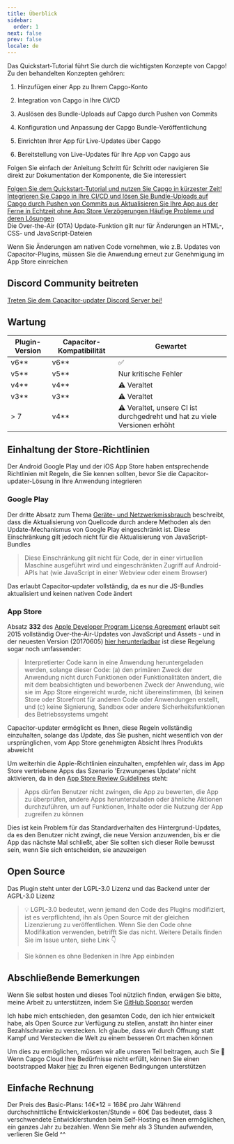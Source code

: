 ```yaml
---
title: Überblick
sidebar:
  order: 1
next: false
prev: false
locale: de
---
```



Das Quickstart-Tutorial führt Sie durch die wichtigsten Konzepte von Capgo! Zu den behandelten Konzepten gehören:

<Steps>

1. Hinzufügen einer App zu Ihrem Capgo-Konto

2. Integration von Capgo in Ihre CI/CD

3. Auslösen des Bundle-Uploads auf Capgo durch Pushen von Commits

4. Konfiguration und Anpassung der Capgo Bundle-Veröffentlichung

5. Einrichten Ihrer App für Live-Updates über Capgo

6. Bereitstellung von Live-Updates für Ihre App von Capgo aus

</Steps>

Folgen Sie einfach der Anleitung Schritt für Schritt oder navigieren Sie direkt zur Dokumentation der Komponente, die Sie interessiert

<CardGrid stagger>
  <a href="/docs/getting-started/add-an-app/" ><Card title="Tutorial starten" icon="rocket" >
    Folgen Sie dem Quickstart-Tutorial und nutzen Sie Capgo in kürzester Zeit!
  </Card></a>
  <a href="/docs/getting-started/deploy/"><Card title="Einfach zu integrieren" icon="pencil">
    Integrieren Sie Capgo in Ihre CI/CD und lösen Sie Bundle-Uploads auf Capgo durch Pushen von Commits aus
  </Card></a>
  <a href="/docs/getting-started/live-updates"><Card title="Live Update Dokumentation" icon="setting">
    Aktualisieren Sie Ihre App aus der Ferne in Echtzeit ohne App Store Verzögerungen
  </Card></a>
  <a href="/docs/getting-started/trouble-shooting"><Card title="Fehlerbehebung" icon="open-book">
    Häufige Probleme und deren Lösungen
  </Card></a>
</CardGrid>

<Aside type="tip">
Die Over-the-Air (OTA) Update-Funktion gilt nur für Änderungen an HTML-, CSS- und JavaScript-Dateien

Wenn Sie Änderungen am nativen Code vornehmen, wie z.B. Updates von Capacitor-Plugins, müssen Sie die Anwendung erneut zur Genehmigung im App Store einreichen
</Aside>

## Discord Community beitreten

[Treten Sie dem Capacitor-updater Discord Server bei!](https://discordcom/invite/VnYRvBfgA6)

## Wartung

| Plugin-Version | Capacitor-Kompatibilität | Gewartet         |
| -------------- | ------------------------ | ----------------- |
| v6\*\*       | v6\*\*                 | ✅                 |
| v5\*\*       | v5\*\*                 | Nur kritische Fehler |
| v4\*\*       | v4\*\*                 | ⚠️ Veraltet |
| v3\*\*       | v3\*\*                 | ⚠️ Veraltet     |
| > 7            | v4\*\*                 | ⚠️ Veraltet, unsere CI ist durchgedreht und hat zu viele Versionen erhöht     |

## Einhaltung der Store-Richtlinien

Der Android Google Play und der iOS App Store haben entsprechende Richtlinien mit Regeln, die Sie kennen sollten, bevor Sie die Capacitor-updater-Lösung in Ihre Anwendung integrieren

### Google Play

Der dritte Absatz zum Thema [Geräte- und Netzwerkmissbrauch](https://supportgooglecom/googleplay/android-developer/answer/9888379/?hl=en) beschreibt, dass die Aktualisierung von Quellcode durch andere Methoden als den Update-Mechanismus von Google Play eingeschränkt ist. Diese Einschränkung gilt jedoch nicht für die Aktualisierung von JavaScript-Bundles
> Diese Einschränkung gilt nicht für Code, der in einer virtuellen Maschine ausgeführt wird und eingeschränkten Zugriff auf Android-APIs hat (wie JavaScript in einer Webview oder einem Browser)

Das erlaubt Capacitor-updater vollständig, da es nur die JS-Bundles aktualisiert und keinen nativen Code ändert

### App Store

Absatz **332** des [Apple Developer Program License Agreement](https://developerapplecom/programs/ios/information/) erlaubt seit 2015 vollständig Over-the-Air-Updates von JavaScript und Assets - und in der neuesten Version (20170605) [hier herunterladbar](https://developerapplecom/terms/) ist diese Regelung sogar noch umfassender:

> Interpretierter Code kann in eine Anwendung heruntergeladen werden, solange dieser Code: (a) den primären Zweck der Anwendung nicht durch Funktionen oder Funktionalitäten ändert, die mit dem beabsichtigten und beworbenen Zweck der Anwendung, wie sie im App Store eingereicht wurde, nicht übereinstimmen, (b) keinen Store oder Storefront für anderen Code oder Anwendungen erstellt, und (c) keine Signierung, Sandbox oder andere Sicherheitsfunktionen des Betriebssystems umgeht

Capacitor-updater ermöglicht es Ihnen, diese Regeln vollständig einzuhalten, solange das Update, das Sie pushen, nicht wesentlich von der ursprünglichen, vom App Store genehmigten Absicht Ihres Produkts abweicht

Um weiterhin die Apple-Richtlinien einzuhalten, empfehlen wir, dass im App Store vertriebene Apps das Szenario 'Erzwungenes Update' nicht aktivieren, da in den [App Store Review Guidelines](https://developerapplecom/app-store/review/guidelines/) steht:

> Apps dürfen Benutzer nicht zwingen, die App zu bewerten, die App zu überprüfen, andere Apps herunterzuladen oder ähnliche Aktionen durchzuführen, um auf Funktionen, Inhalte oder die Nutzung der App zugreifen zu können

Dies ist kein Problem für das Standardverhalten des Hintergrund-Updates, da es den Benutzer nicht zwingt, die neue Version anzuwenden, bis er die App das nächste Mal schließt, aber Sie sollten sich dieser Rolle bewusst sein, wenn Sie sich entscheiden, sie anzuzeigen

## Open Source

Das Plugin steht unter der LGPL-3.0 Lizenz und das Backend unter der AGPL-3.0 Lizenz

> 💡 LGPL-3.0 bedeutet, wenn jemand den Code des Plugins modifiziert, ist es verpflichtend, ihn als Open Source mit der gleichen Lizenzierung zu veröffentlichen. Wenn Sie den Code ohne Modifikation verwenden, betrifft Sie das nicht. Weitere Details finden Sie im Issue unten, siehe Link 👇

<LinkCard
	title="Lizenzierung?"
	href="https://github.com/Cap-go/capacitor-updater/issues/7"
/>

<LinkCard
	title="Probieren Sie GPTS Capgo aus, um Hilfe zu erhalten, anstatt die Dokumentation zu lesen"
	href="https://chatopenaicom/g/g-3dMwHbF2w-capgo-doc-gpt"
/>

> Sie können es ohne Bedenken in Ihre App einbinden

## Abschließende Bemerkungen

Wenn Sie selbst hosten und dieses Tool nützlich finden, erwägen Sie bitte, meine Arbeit zu unterstützen, indem Sie [GitHub Sponsor](https://github.com/sponsors/riderx/) werden

Ich habe mich entschieden, den gesamten Code, den ich hier entwickelt habe, als Open Source zur Verfügung zu stellen, anstatt ihn hinter einer Bezahlschranke zu verstecken. Ich glaube, dass wir durch Öffnung statt Kampf und Verstecken die Welt zu einem besseren Ort machen können

Um dies zu ermöglichen, müssen wir alle unseren Teil beitragen, auch Sie 🥹 Wenn Capgo Cloud Ihre Bedürfnisse nicht erfüllt, können Sie einen bootstrapped Maker [hier](https://github.com/sponsors/riderx/) zu Ihren eigenen Bedingungen unterstützen

## Einfache Rechnung

Der Preis des Basic-Plans: 14€*12 = 168€ pro Jahr
Während durchschnittliche Entwicklerkosten/Stunde = 60€
Das bedeutet, dass 3 verschwendete Entwicklerstunden beim Self-Hosting es Ihnen ermöglichen, ein ganzes Jahr zu bezahlen. Wenn Sie mehr als 3 Stunden aufwenden, verlieren Sie Geld ^^
